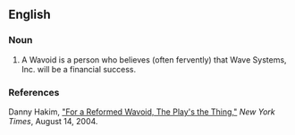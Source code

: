 ==English==

===Noun===
{{en-noun}}

# A Wavoid is a person who believes (often fervently) that Wave Systems, Inc. will be a financial success.

===References===
Danny Hakim, [http://query.nytimes.com/gst/fullpage.html?res=9C00E2D7163EF932A1575BC0A9629C8B63 "For a Reformed Wavoid, The Play's the Thing,"] ''New York Times'', August 14, 2004.